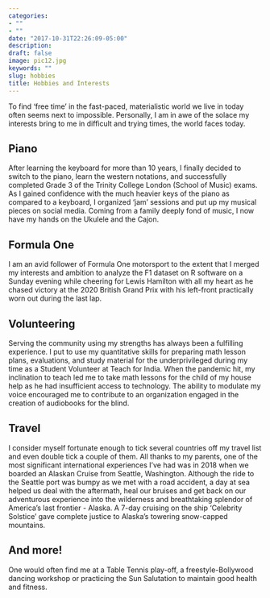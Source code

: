 ```yaml
---
categories:
- ""
- ""
date: "2017-10-31T22:26:09-05:00"
description:
draft: false
image: pic12.jpg
keywords: ""
slug: hobbies
title: Hobbies and Interests
---
```


To find 'free time' in the fast-paced, materialistic world we live in today often seems next to impossible. Personally, I am in awe of the solace my interests bring to me in difficult and trying times, the world faces today. 

## Piano
After learning the keyboard for more than 10 years, I finally decided to switch to the piano, learn the western notations, and successfully completed Grade 3 of the Trinity College London (School of Music) exams. As I gained confidence with the much heavier keys of the piano as compared to a keyboard, I organized 'jam' sessions and put up my musical pieces on social media. Coming from a family deeply fond of music, I now have my hands on the Ukulele and the Cajon. 

## Formula One
I am an avid follower of Formula One motorsport to the extent that I merged my interests and ambition to analyze the F1 dataset on R software on a Sunday evening while cheering for Lewis Hamilton with all my heart as he chased victory at the 2020 British Grand Prix with his left-front practically worn out during the last lap.  


## Volunteering
Serving the community using my strengths has always been a fulfilling experience. I put to use my quantitative skills for preparing math lesson plans, evaluations, and study material for the underprivileged during my time as a Student Volunteer at Teach for India. When the pandemic hit, my inclination to teach led me to take math lessons for the child of my house help as he had insufficient access to technology. The ability to modulate my voice encouraged me to contribute to an organization engaged in the creation of audiobooks for the blind. 

## Travel
I consider myself fortunate enough to tick several countries off my travel list and even double tick a couple of them. All thanks to my parents, one of the most significant international experiences I've had was in 2018 when we boarded an Alaskan Cruise from Seattle, Washington. Although the ride to the Seattle port was bumpy as we met with a road accident, a day at sea helped us deal with the aftermath, heal our bruises and get back on our adventurous experience into the wilderness and breathtaking splendor of America's last frontier - Alaska. A 7-day cruising on the ship 'Celebrity Solstice' gave complete justice to Alaska's towering snow-capped mountains. 

## And more! 
One would often find me at a Table Tennis play-off, a freestyle-Bollywood dancing workshop or practicing the Sun Salutation to maintain good health and fitness. 





